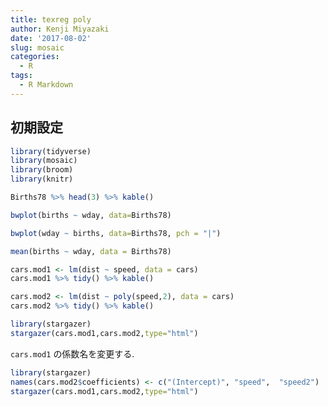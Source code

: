 ```yaml
---
title: texreg poly
author: Kenji Miyazaki
date: '2017-08-02'
slug: mosaic
categories:
  - R
tags:
  - R Markdown
---
```

## 初期設定
```r
library(tidyverse)
library(mosaic)
library(broom)
library(knitr)
```

```r
Births78 %>% head(3) %>% kable()
```



```r
bwplot(births ~ wday, data=Births78)
```


```r
bwplot(wday ~ births, data=Births78, pch = "|")
```

```r
mean(births ~ wday, data = Births78)
```

```r
cars.mod1 <- lm(dist ~ speed, data = cars)
cars.mod1 %>% tidy() %>% kable()
```

```r
cars.mod2 <- lm(dist ~ poly(speed,2), data = cars)
cars.mod2 %>% tidy() %>% kable()
```
```r
library(stargazer)
stargazer(cars.mod1,cars.mod2,type="html")
```
`cars.mod1` の係数名を変更する.
```r
library(stargazer)
names(cars.mod2$coefficients) <- c("(Intercept)", "speed",  "speed2")
stargazer(cars.mod1,cars.mod2,type="html")
```



